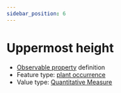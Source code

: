 ```yaml
---
sidebar_position: 6
---
```



# Uppermost height

- [Observable property](/viewers/dawe-vocabs?uri=https://linked.data.gov.au/def/test/dawe-cv/823263e6-4bc9-4c98-94de-74a509aef47c) definition
- Feature type: [plant occurrence](http://linked.data.gov.au/def/tern-cv/b311c0d3-4a1a-4932-a39c-f5cdc1afa611)
- Value type: [Quantitative Measure](https://w3id.org/tern/ontologies/tern/QuantitativeMeasure)


<Example protocolModule="cover" observableProperty="https://linked.data.gov.au/def/test/dawe-cv/823263e6-4bc9-4c98-94de-74a509aef47c" />
